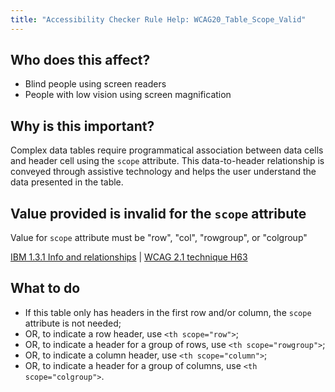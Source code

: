 ```yaml
---
title: "Accessibility Checker Rule Help: WCAG20_Table_Scope_Valid"
---
```


<div className="toolHelp">
<Row>
<Column colLg={5} colMd={3} colSm={4} className="toolLeft">

## Who does this affect?

 * Blind people using screen readers
 * People with low vision using screen magnification

## Why is this important?

Complex data tables require programmatical association between data cells and header cell using the `scope` attribute. This data-to-header relationship is conveyed through assistive technology and helps the user understand the data presented in the table.

</Column>
<Column colLg={11} colMd={5} colSm={4} className="toolMain">

<div id="locLevel"></div>

## Value provided is invalid for the `scope` attribute
Value for `scope` attribute must be "row", "col", "rowgroup", or "colgroup"

[IBM 1.3.1 Info and relationships](https://www.ibm.com/able/guidelines/ci162/info_and_relationships.html) | [WCAG 2.1 technique H63](https://www.w3.org/WAI/WCAG21/Techniques/html/H63)

<div id="locSnippet"></div>

## What to do

 * If this table only has headers in the first row and/or column, the `scope` attribute is not needed;
 * OR, to indicate a row header, use `<th scope="row">`;
 * OR, to indicate a header for a group of rows, use `<th scope="rowgroup">`;
 * OR, to indicate a column header, use `<th scope="column">`;
 * OR, to indicate a header for a group of columns, use `<th scope="colgroup">`.

</Column>
</Row>
</div>
